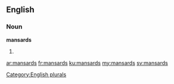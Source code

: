==English==

===Noun===
'''mansards'''

# {{plural of|[[mansard]]}}

[[Category:English plurals]]

[[ar:mansards]]
[[fr:mansards]]
[[ku:mansards]]
[[my:mansards]]
[[sv:mansards]]